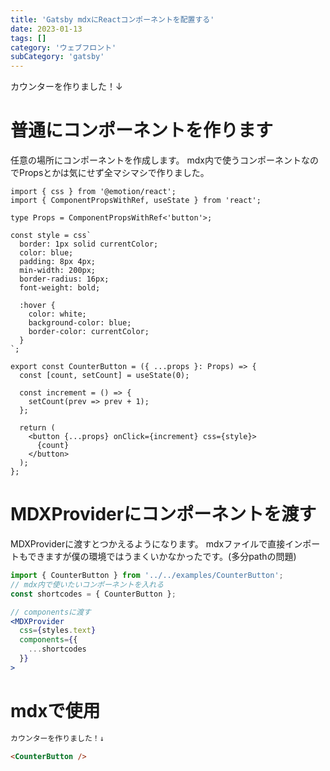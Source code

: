 ```yaml
---
title: 'Gatsby mdxにReactコンポーネントを配置する'
date: 2023-01-13
tags: []
category: 'ウェブフロント'
subCategory: 'gatsby'
---
```


カウンターを作りました！↓

<CounterButton />


# 普通にコンポーネントを作ります

任意の場所にコンポーネントを作成します。
mdx内で使うコンポーネントなのでPropsとかは気にせず全マシマシで作りました。

```jsx:title=CounterButton/index.tsx
import { css } from '@emotion/react';
import { ComponentPropsWithRef, useState } from 'react';

type Props = ComponentPropsWithRef<'button'>;

const style = css`
  border: 1px solid currentColor;
  color: blue;
  padding: 8px 4px;
  min-width: 200px;
  border-radius: 16px;
  font-weight: bold;

  :hover {
    color: white;
    background-color: blue;
    border-color: currentColor;
  }
`;

export const CounterButton = ({ ...props }: Props) => {
  const [count, setCount] = useState(0);

  const increment = () => {
    setCount(prev => prev + 1);
  };

  return (
    <button {...props} onClick={increment} css={style}>
      {count}
    </button>
  );
};
```

# MDXProviderにコンポーネントを渡す

MDXProviderに渡すとつかえるようになります。
mdxファイルで直接インポートもできますが僕の環境ではうまくいかなかったです。(多分pathの問題)

```jsx
import { CounterButton } from '../../examples/CounterButton';
// mdx内で使いたいコンポーネントを入れる
const shortcodes = { CounterButton };

// componentsに渡す
<MDXProvider
  css={styles.text}
  components={{
    ...shortcodes
  }}
>
```

# mdxで使用

```markdown
カウンターを作りました！↓

<CounterButton />
```
